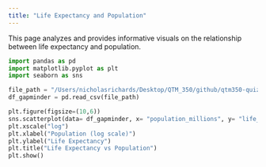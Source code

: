 ```yaml
---
title: "Life Expectancy and Population"
---
```


This page analyzes and provides informative visuals on the relationship between life expectancy and population.

```python
import pandas as pd
import matplotlib.pyplot as plt
import seaborn as sns

file_path = "/Users/nicholasrichards/Desktop/QTM_350/github/qtm350-quiz02/gapminder.csv"
df_gapminder = pd.read_csv(file_path)

plt.figure(figsize=(10,6))
sns.scatterplot(data= df_gapminder, x= "population_millions", y= "life_expectancy")
plt.xscale("log")
plt.xlabel("Population (log scale)")
plt.ylabel("Life Expectancy")
plt.title("Life Expectancy vs Population")
plt.show()
```
